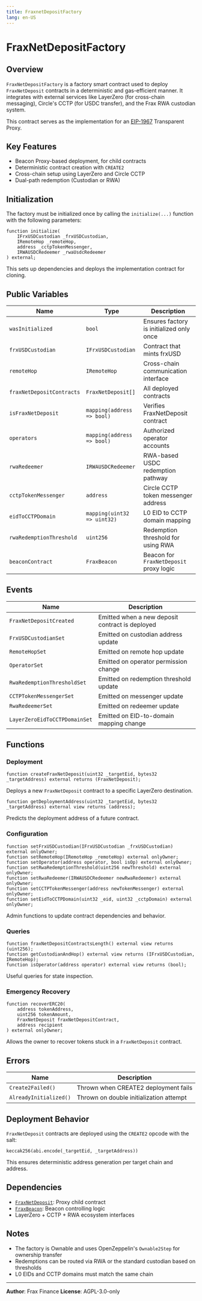 ```yaml
---
title: FraxnetDepositFactory
lang: en-US
---
```


# FraxNetDepositFactory

## Overview

`FraxNetDepositFactory` is a factory smart contract used to deploy `FraxNetDeposit` contracts in a deterministic and gas-efficient manner. It integrates with external services like LayerZero (for cross-chain messaging), Circle's CCTP (for USDC transfer), and the Frax RWA custodian system.

This contract serves as the implementation for an [EIP-1967](https://eips.ethereum.org/EIPS/eip-1967) Transparent Proxy.

## Key Features

* Beacon Proxy-based deployment, for child contracts
* Deterministic contract creation with `CREATE2`
* Cross-chain setup using LayerZero and Circle CCTP
* Dual-path redemption (Custodian or RWA)

## Initialization

The factory must be initialized once by calling the `initialize(...)` function with the following parameters:

```solidity
function initialize(
    IFrxUSDCustodian _frxUSDCustodian,
    IRemoteHop _remoteHop,
    address _cctpTokenMessenger,
    IRWAUSDCRedeemer _rwaUsdcRedeemer
) external;
```

This sets up dependencies and deploys the implementation contract for cloning.

## Public Variables

| Name                      | Type                        | Description                              |
| ------------------------- | --------------------------- | ---------------------------------------- |
| `wasInitialized`          | `bool`                      | Ensures factory is initialized only once |
| `frxUSDCustodian`         | `IFrxUSDCustodian`          | Contract that mints frxUSD               |
| `remoteHop`               | `IRemoteHop`                | Cross-chain communication interface      |
| `fraxNetDepositContracts` | `FraxNetDeposit[]`          | All deployed contracts                   |
| `isFraxNetDeposit`        | `mapping(address => bool)`  | Verifies FraxNetDeposit contract         |
| `operators`               | `mapping(address => bool)`  | Authorized operator accounts             |
| `rwaRedeemer`             | `IRWAUSDCRedeemer`          | RWA-based USDC redemption pathway        |
| `cctpTokenMessenger`      | `address`                   | Circle CCTP token messenger address      |
| `eidToCCTPDomain`         | `mapping(uint32 => uint32)` | L0 EID to CCTP domain mapping            |
| `rwaRedemptionThreshold`  | `uint256`                   | Redemption threshold for using RWA       |
| `beaconContract`          | `FraxBeacon`                | Beacon for `FraxNetDeposit` proxy logic  |

## Events

| Name                          | Description                                     |
| ----------------------------- | ----------------------------------------------- |
| `FraxNetDepositCreated`       | Emitted when a new deposit contract is deployed |
| `FrxUSDCustodianSet`          | Emitted on custodian address update             |
| `RemoteHopSet`                | Emitted on remote hop update                    |
| `OperatorSet`                 | Emitted on operator permission change           |
| `RwaRedemptionThresholdSet`   | Emitted on redemption threshold update          |
| `CCTPTokenMessengerSet`       | Emitted on messenger update                     |
| `RwaRedeemerSet`              | Emitted on redeemer update                      |
| `LayerZeroEidToCCTPDomainSet` | Emitted on EID-to-domain mapping change         |

## Functions

### Deployment

```solidity
function createFraxNetDeposit(uint32 _targetEid, bytes32 _targetAddress) external returns (FraxNetDeposit);
```

Deploys a new `FraxNetDeposit` contract to a specific LayerZero destination.

```solidity
function getDeploymentAddress(uint32 _targetEid, bytes32 _targetAddress) external view returns (address);
```

Predicts the deployment address of a future contract.

### Configuration

```solidity
function setFrxUSDCustodian(IFrxUSDCustodian _frxUSDCustodian) external onlyOwner;
function setRemoteHop(IRemoteHop _remoteHop) external onlyOwner;
function setOperator(address operator, bool isOp) external onlyOwner;
function setRwaRedemptionThreshold(uint256 newThreshold) external onlyOwner;
function setRwaRedeemer(IRWAUSDCRedeemer newRwaRedeemer) external onlyOwner;
function setCCTPTokenMessenger(address newTokenMessenger) external onlyOwner;
function setEidToCCTPDomain(uint32 _eid, uint32 _cctpDomain) external onlyOwner;
```

Admin functions to update contract dependencies and behavior.

### Queries

```solidity
function fraxNetDepositContractsLength() external view returns (uint256);
function getCustodianAndHop() external view returns (IFrxUSDCustodian, IRemoteHop);
function isOperator(address operator) external view returns (bool);
```

Useful queries for state inspection.

### Emergency Recovery

```solidity
function recoverERC20(
    address tokenAddress,
    uint256 tokenAmount,
    FraxNetDeposit fraxNetDepositContract,
    address recipient
) external onlyOwner;
```

Allows the owner to recover tokens stuck in a `FraxNetDeposit` contract.

## Errors

| Name                   | Description                             |
| ---------------------- | --------------------------------------- |
| `Create2Failed()`      | Thrown when CREATE2 deployment fails    |
| `AlreadyInitialized()` | Thrown on double initialization attempt |

## Deployment Behavior

`FraxNetDeposit` contracts are deployed using the `CREATE2` opcode with the salt:

```solidity
keccak256(abi.encode(_targetEid, _targetAddress))
```

This ensures deterministic address generation per target chain and address.

## Dependencies

* [`FraxNetDeposit`](./FraxNetDeposit.sol): Proxy child contract
* [`FraxBeacon`](./FraxBeacon.sol): Beacon controlling logic
* LayerZero + CCTP + RWA ecosystem interfaces

## Notes

* The factory is Ownable and uses OpenZeppelin's `Ownable2Step` for ownership transfer
* Redemptions can be routed via RWA or the standard custodian based on thresholds
* L0 EIDs and CCTP domains must match the same chain

---

**Author**: Frax Finance
**License**: AGPL-3.0-only


